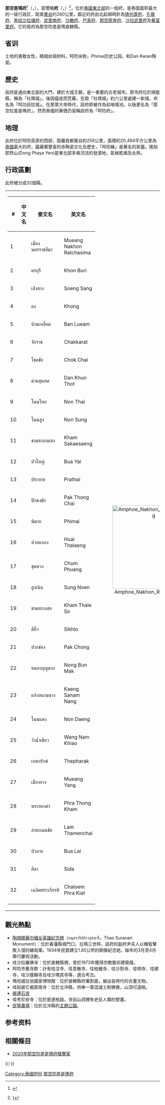 {{Infobox settlement
| name                    = 那空叻差是瑪府
| native_name             = นครราชสีมา
| native_name_lang        = th
| settlement_type         = [[泰国行政区划|府]]
| nickname                = 呵叻
| motto                   = 
| image_seal = Seal Nakhon Ratchasima.png
| image_flag = จังหวัดนครราชสีมา.jpg
| image_map               = Thailand Nakhon Ratchasima locator map.svg
| mapsize                 = frameless
| map_alt                 = 
| map_caption             = 那空叻差是瑪府在泰國的位置
| coordinates             = 
| coordinates_footnotes   = 
| subdivision_type        = 國家
| subdivision_name        = {{flag|Thailand}}
| seat_type               = 首府
| seat                    = [[那空叻差是瑪|那空叻差是瑪]]
| leader_party            = 
| leader_title            = 府尹
| leader_name             = Wichian Chanthranothai (since October 2015)
| area_footnotes          = 
| area_total_km2          = 20,494
| area_rank               = 1
| elevation_footnotes     = 
| elevation_m             = 
| population_footnotes    = 
| population_total        = 2,646,401<ref name=DOPA-20141231>{{cite web|title=Population of the Kingdom|url=http://stat.bora.dopa.go.th/stat/pk/pk_57.pdf|website=Department of Provincial Affairs (DOPA) Thailand|accessdate=19 Mar 2015|language=th|date=2014-12-31|archive-date=2015-09-08|archive-url=https://web.archive.org/web/20150908070156/http://stat.bora.dopa.go.th/stat/pk/pk_57.pdf|dead-url=no}}</ref>
| population_as_of        = 2018
| population_rank         = 2
| population_density_km2  = auto
| population_density_rank = 34
| population_demonym      = 
| population_note         = 
| timezone1               = [[UTC+07:00|ICT]]
| utc_offset1             = +7
| iso_code                = [[ISO_3166-2:TH|TH-30]]
| website                 = http://www.nakhonratchasima.go.th
| footnotes               = 
}}

'''那空{{zy|叻|lè}}{{zy|差|chā}}是瑪府'''<ref name="zhou">{{cite book|title=[[世界地名翻译大辞典|世界地名翻译大辞典]]|author=周定国|publisher=中国对外翻译出版公司|year=2008|isbn=978-7-5001-0753-8|page=1234}}</ref>（{{thai|t=จังหวัดนครราชสีมา|r=Changwat Nakhon Ratchasima}}，{{IPA-th|t͡ɕāŋ.wàt ná(ʔ).kʰɔ̄ːn râːt.t͡ɕʰā.sǐː.māː}}），習慣稱'''{{zy|呵|kē}}{{zy|叻|lè}}府'''（{{thai|t=โคราช|r=Khorat}}，{{IPA-th|kʰōː.râːt}}）<ref>{{cite news |url=http://news.hk.msn.com/international/article.aspx?cp-documentid=4329420 |title=泰暴力教師鞭打40學生 |date=2010-09-01 |accessdate=2010-09-03 |archive-url=https://web.archive.org/web/20100903160255/http://news.hk.msn.com/international/article.aspx?cp-documentid=4329420 |archive-date=2010-09-03 |dead-url=yes }}}</ref>，位於[[泰國|泰國]][[依善地區|東北部]]的一個府，是泰国面积最大的一级行政区，距离[[曼谷|曼谷]]约260公里。鄰近的府由北起順時針為[[猜也蓬府|猜也蓬府]]、[[孔敬府|孔敬府]]、[[馬哈沙拉堪府|馬哈沙拉堪府]]、[[武里南府|武里南府]]、[[沙繳府|沙繳府]]、[[巴真府|巴真府]]、[[那空那育府|那空那育府]]、[[沙拉武里府|沙拉武里府]]及[[華富里府|華富里府]]。它的首府為那空叻差是瑪直轄縣。

== 省训 ==
土地的勇敢女性，精细丝绸材料，呵叻米粉，Phimai历史公园，和Dan Kwian陶瓷。

== 歷史 ==
該府是通向東北部的大門，建於大城王朝，是一重要的古老城市。原市府位於順能縣，稱為「社瑪城」，後因瘟疫而荒蕪，在距「社瑪城」約六公里處建一新城，命名為「呵功目拉城」。在那萊大帝時代，該府即被作為前哨城池。以後更名為「那空拉差是瑪府」，然而泰國的華僑仍習稱該府為「呵叻府」。

== 地理 ==
此府位於呵叻高原的西部，距離首都曼谷約259公里，面積約20,494平方公里為[[泰國|泰國]]最大的府，蘊藏著豐富的赤陶瓷文化及歷史，「呵叻豬」是著名的家蓄。隆拍耶然山(Dong Phaya Yen)是東北部多條河流的發源地，氣候乾燥及炎熱。

== 行政區劃 ==
此府被分成32個縣。
{| style="background:none;" cellspacing="2"
|
{| class="sortable wikitable" style="text-align:left; font-size:100%;"
|- style="font-size:100%; text-align:right;"
! #
! 中文名
! 泰文名
! 英文名
|-
|1
|{{link-en|那空叻差是玛府治县|Amphoe Mueang Nakhon Ratchasima|那空叻差是玛府治县 {{small|(呵叻府治县)}}}}
| เมืองนครราชสีมา
|Mueang Nakhon Ratchasima
|-
|2
|{{link-en|坤武里县|Amphoe Khon Buri}}
|ครบุรี
|Khon Buri
|-
|3
|{{link-en|森桑县|Amphoe Soeng Sang}}
| เสิงสาง
|Soeng Sang
|-
|4
|{{link-en|空县|Amphoe Khong}}
| คง
|Khong
|-
|5
|{{link-en|班伦县|Amphoe Ban Lueam}}
| บ้านเหลื่อม
|Ban Lueam
|-
|6
|{{link-en|乍卡叻县|Amphoe Chakkarat}}
| จักราช
|Chakkarat
|-
|7
|{{link-en|触猜县|Amphoe Chok Chai}}
| โชคชัย
|Chok Chai
|-
|8
|{{link-en|丹坤托县|Amphoe Dan Khun Thot}}
| ด่านขุนทด
|Dan Khun Thot
|-
|9
|{{link-en|暖泰县|Amphoe Non Thai}}
|โนนไทย
|Non Thai
|-
|10
|{{link-en|暖颂县|Amphoe Non Sung}}
|โนนสูง
|Non Sung
|-
|11
|{{link-en|坎沙盖森县|Amphoe Kham Sakaesaeng}}
|ขามสะแกแสง
|Kham Sakaesaeng
|-
|12
|{{link-en|波艾县|Amphoe Bua Yai}}
|บัวใหญ่
|Bua Yai
|-
|13
|{{link-en|巴泰县|Amphoe Prathai}}
|ประทาย
|Prathai
|-
|14
|{{link-en|巴通猜县|Amphoe Pak Thong Chai}}
|ปักธงชัย
|Pak Thong Chai
|-
|15
|{{link-en|披迈县|Amphoe Phimai}}
|พิมาย
|Phimai
|-
|16
|{{link-en|会他伦县|Amphoe Huai Thalaeng}}
| ห้วยแถลง
|Huai Thalaeng
|-
|17
|{{link-en|春庞县|Amphoe Chum Phuang}}
| ชุมพวง
|Chum Phuang
|-
|18
|{{link-en|颂嫩县|Amphoe Sung Noen}}
| สูงเนิน
|Sung Noen
|-
|19
|{{link-en|坎他雷索县|Amphoe Kham Thale So}}
| ขามทะเลสอ
|Kham Thale So
|-
|20
|{{link-en|四球县|Amphoe Sikhio}}
|สีคิ้ว
|Sikhio
|-
|21
|{{link-en|巴冲县|Amphoe Pak Chong}}
|ปากช่อง
|Pak Chong
|-
|22
|{{link-en|农汶玛县|Amphoe Nong Bun Mak}}
|หนองบุญมาก
|Nong Bun Mak
|-
|23
|{{link-en|根沙南南县|Amphoe Kaeng Sanam Nang}}
|แก้งสนามนาง
|Kaeng Sanam Nang
|-
|24
|{{link-en|农登县|Amphoe Non Daeng}}
|โนนแดง
|Non Daeng
|-
|25
|{{link-en|旺南胶县|Amphoe Wang Nam Khiao}}
|วังน้ำเขียว
|Wang Nam Khiao
|-
|26
|{{link-en|贴帕拉县|Amphoe Thepharak}}
|เทพารักษ์
|Thepharak
|-
|27
|{{link-en|孟扬县|Amphoe Mueang Yang}}
|เมืองยาง
|Mueang Yang
|-
|28
|{{link-en|帕通堪县|Amphoe Phra Thong Kham}}
|พระทองคำ
|Phra Thong Kham
|-
|29
|{{link-en|兰他门猜县|Amphoe Lam Thamenchai}}
|ลำทะเมนชัย
|Lam Thamenchai
|-
|30
|{{link-en|波莱县|Amphoe Bua Lai}}
|บัวลาย
|Bua Lai 
|-
|31
|{{link-en|西达县|Amphoe Sida}}
|สีดา
|Sida
|-
|32
|{{link-en|乍伦帕革县 (那空叻差是玛府)|Amphoe Chaloem Phra Kiat, Nakhon Ratchasima Province|乍伦帕革县}}
|เฉลิมพระเกียรติ
|Chaloem Phra Kiat
|-
|}
!<center>[[File:Amphoe_Nakhon_Ratchasima.svg|270px]]

|}

== 觀光熱點 ==
* [[陶順娜麗巾幗女英雄紀念碑|陶順娜麗巾幗女英雄紀念碑]]（อนุสาวรีย์ท้าวสุรนารี，Thao Suranari Monument）：位於春藩縣城門口，拉瑪三世時，該府的副府尹夫人以機智擊敗入侵的緬甸軍。1934年民眾建立1.85公呎的銅像紀念她，每年的3月至4月舉行慶祝活動。
* 哇沙拉羅佛寺：位於直轄縣裡，曾於1973年獲得宗教藝術建築獎。
* 呵叻市舊寺群：計有哇汶寺、哇意散寺、哇柏雅寺、哇沙割寺、哇明寺、哇建寺、哇沙膜賴寺及哇沙瑪其寺等，適合考古。
* 瑪哈威拉翁國家博物館：位於直轄縣府署對面，展出各時代的古董文物。
* 哇貼披它甫那南寺：位於北沖縣，供奉一尊混凝土制佛像，山頂可遠眺。
* [[披邁石宮|披邁石宮]]
* 哇考珍安寺：位於密達柏路，寺前山洞裡有史前人類的壁畫。
* [[促猜農場|促猜農場]]：位於北沖縣的[[主題公園|主題公園]]。

== 参考资料 ==
{{reflist}}
==相關條目==
*[[2020年那空叻差是瑪府槍擊案|2020年那空叻差是瑪府槍擊案]]
{{-}}
{{Thailand|state=collapsed}}
{{那空叻差是瑪府|state=collapsed}}

{{Authority control}}
[[Category:泰國府份|Category:泰國府份]]
[[Category:那空叻差是瑪府|]]